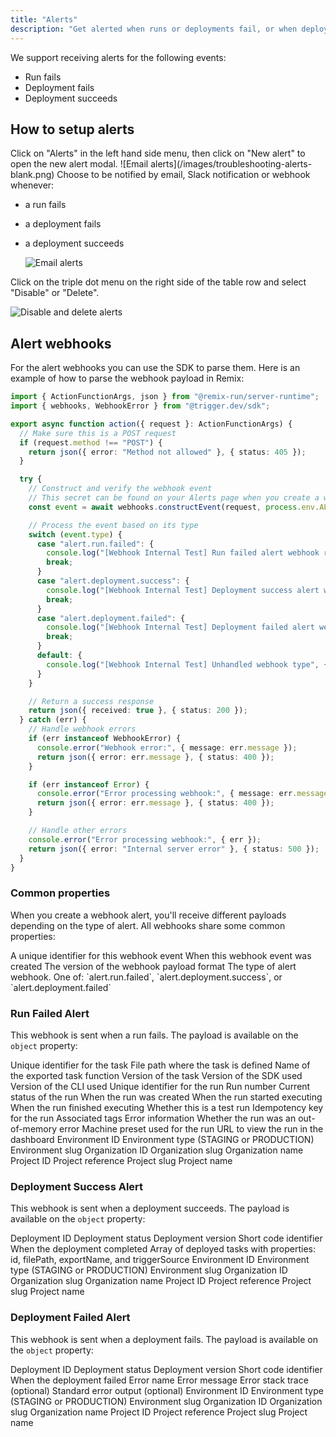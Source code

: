 ```yaml
---
title: "Alerts"
description: "Get alerted when runs or deployments fail, or when deployments succeed."
---
```


We support receiving alerts for the following events:
- Run fails
- Deployment fails
- Deployment succeeds

## How to setup alerts

<Steps>

<Step title="Create a new alert">
Click on "Alerts" in the left hand side menu, then click on "New alert" to open the new alert modal.
  ![Email alerts](/images/troubleshooting-alerts-blank.png)
</Step>

<Step title="Choose your alert method">
Choose to be notified by email, Slack notification or webhook whenever:

- a run fails
- a deployment fails
- a deployment succeeds

  ![Email alerts](/images/troubleshooting-alerts-modal.png)
</Step>

<Step title="Delete or disable alerts">
Click on the triple dot menu on the right side of the table row and select "Disable" or "Delete".

  ![Disable and delete alerts](/images/troubleshooting-alerts-disable-delete.png)
</Step>

</Steps>


## Alert webhooks

For the alert webhooks you can use the SDK to parse them. Here is an example of how to parse the webhook payload in Remix:

```ts
import { ActionFunctionArgs, json } from "@remix-run/server-runtime";
import { webhooks, WebhookError } from "@trigger.dev/sdk";

export async function action({ request }: ActionFunctionArgs) {
  // Make sure this is a POST request
  if (request.method !== "POST") {
    return json({ error: "Method not allowed" }, { status: 405 });
  }

  try {
    // Construct and verify the webhook event
    // This secret can be found on your Alerts page when you create a webhook alert
    const event = await webhooks.constructEvent(request, process.env.ALERT_WEBHOOK_SECRET!);

    // Process the event based on its type
    switch (event.type) {
      case "alert.run.failed": {
        console.log("[Webhook Internal Test] Run failed alert webhook received", { event });
        break;
      }
      case "alert.deployment.success": {
        console.log("[Webhook Internal Test] Deployment success alert webhook received", { event });
        break;
      }
      case "alert.deployment.failed": {
        console.log("[Webhook Internal Test] Deployment failed alert webhook received", { event });
        break;
      }
      default: {
        console.log("[Webhook Internal Test] Unhandled webhook type", { event });
      }
    }

    // Return a success response
    return json({ received: true }, { status: 200 });
  } catch (err) {
    // Handle webhook errors
    if (err instanceof WebhookError) {
      console.error("Webhook error:", { message: err.message });
      return json({ error: err.message }, { status: 400 });
    }

    if (err instanceof Error) {
      console.error("Error processing webhook:", { message: err.message });
      return json({ error: err.message }, { status: 400 });
    }

    // Handle other errors
    console.error("Error processing webhook:", { err });
    return json({ error: "Internal server error" }, { status: 500 });
  }
}
```

### Common properties

When you create a webhook alert, you'll receive different payloads depending on the type of alert. All webhooks share some common properties:

<ParamField path="id" type="string">
  A unique identifier for this webhook event
</ParamField>

<ParamField path="created" type="datetime">
  When this webhook event was created
</ParamField>

<ParamField path="webhookVersion" type="string">
  The version of the webhook payload format
</ParamField>

<ParamField path="type" type="string">
  The type of alert webhook. One of: `alert.run.failed`, `alert.deployment.success`, or `alert.deployment.failed`
</ParamField>

### Run Failed Alert

This webhook is sent when a run fails. The payload is available on the `object` property:

<ParamField path="object.task.id" type="string">
  Unique identifier for the task
</ParamField>

<ParamField path="object.task.filePath" type="string">
  File path where the task is defined
</ParamField>

<ParamField path="object.task.exportName" type="string">
  Name of the exported task function
</ParamField>

<ParamField path="object.task.version" type="string">
  Version of the task
</ParamField>

<ParamField path="object.task.sdkVersion" type="string">
  Version of the SDK used
</ParamField>

<ParamField path="object.task.cliVersion" type="string">
  Version of the CLI used
</ParamField>

<ParamField path="object.run.id" type="string">
  Unique identifier for the run
</ParamField>

<ParamField path="object.run.number" type="number">
  Run number
</ParamField>

<ParamField path="object.run.status" type="string">
  Current status of the run
</ParamField>

<ParamField path="object.run.createdAt" type="datetime">
  When the run was created
</ParamField>

<ParamField path="object.run.startedAt" type="datetime">
  When the run started executing
</ParamField>

<ParamField path="object.run.completedAt" type="datetime">
  When the run finished executing
</ParamField>

<ParamField path="object.run.isTest" type="boolean">
  Whether this is a test run
</ParamField>

<ParamField path="object.run.idempotencyKey" type="string">
  Idempotency key for the run
</ParamField>

<ParamField path="object.run.tags" type="string[]">
  Associated tags
</ParamField>

<ParamField path="object.run.error" type="object">
  Error information
</ParamField>

<ParamField path="object.run.isOutOfMemoryError" type="boolean">
  Whether the run was an out-of-memory error
</ParamField>

<ParamField path="object.run.machine" type="string">
  Machine preset used for the run
</ParamField>

<ParamField path="object.run.dashboardUrl" type="string">
  URL to view the run in the dashboard
</ParamField>

<ParamField path="object.environment.id" type="string">
  Environment ID
</ParamField>

<ParamField path="object.environment.type" type="string">
  Environment type (STAGING or PRODUCTION)
</ParamField>

<ParamField path="object.environment.slug" type="string">
  Environment slug
</ParamField>

<ParamField path="object.organization.id" type="string">
  Organization ID
</ParamField>

<ParamField path="object.organization.slug" type="string">
  Organization slug
</ParamField>

<ParamField path="object.organization.name" type="string">
  Organization name
</ParamField>

<ParamField path="object.project.id" type="string">
  Project ID
</ParamField>

<ParamField path="object.project.ref" type="string">
  Project reference
</ParamField>

<ParamField path="object.project.slug" type="string">
  Project slug
</ParamField>

<ParamField path="object.project.name" type="string">
  Project name
</ParamField>

### Deployment Success Alert

This webhook is sent when a deployment succeeds. The payload is available on the `object` property:

<ParamField path="object.deployment.id" type="string">
  Deployment ID
</ParamField>

<ParamField path="object.deployment.status" type="string">
  Deployment status
</ParamField>

<ParamField path="object.deployment.version" type="string">
  Deployment version
</ParamField>

<ParamField path="object.deployment.shortCode" type="string">
  Short code identifier
</ParamField>

<ParamField path="object.deployment.deployedAt" type="datetime">
  When the deployment completed
</ParamField>

<ParamField path="object.tasks" type="array">
  Array of deployed tasks with properties: id, filePath, exportName, and triggerSource
</ParamField>

<ParamField path="object.environment.id" type="string">
  Environment ID
</ParamField>

<ParamField path="object.environment.type" type="string">
  Environment type (STAGING or PRODUCTION)
</ParamField>

<ParamField path="object.environment.slug" type="string">
  Environment slug
</ParamField>

<ParamField path="object.organization.id" type="string">
  Organization ID
</ParamField>

<ParamField path="object.organization.slug" type="string">
  Organization slug
</ParamField>

<ParamField path="object.organization.name" type="string">
  Organization name
</ParamField>

<ParamField path="object.project.id" type="string">
  Project ID
</ParamField>

<ParamField path="object.project.ref" type="string">
  Project reference
</ParamField>

<ParamField path="object.project.slug" type="string">
  Project slug
</ParamField>

<ParamField path="object.project.name" type="string">
  Project name
</ParamField>

### Deployment Failed Alert

This webhook is sent when a deployment fails. The payload is available on the `object` property:

<ParamField path="object.deployment.id" type="string">
  Deployment ID
</ParamField>

<ParamField path="object.deployment.status" type="string">
  Deployment status
</ParamField>

<ParamField path="object.deployment.version" type="string">
  Deployment version
</ParamField>

<ParamField path="object.deployment.shortCode" type="string">
  Short code identifier
</ParamField>

<ParamField path="object.deployment.failedAt" type="datetime">
  When the deployment failed
</ParamField>

<ParamField path="object.error.name" type="string">
  Error name
</ParamField>

<ParamField path="object.error.message" type="string">
  Error message
</ParamField>

<ParamField path="object.error.stack" type="string">
  Error stack trace (optional)
</ParamField>

<ParamField path="object.error.stderr" type="string">
  Standard error output (optional)
</ParamField>

<ParamField path="object.environment.id" type="string">
  Environment ID
</ParamField>

<ParamField path="object.environment.type" type="string">
  Environment type (STAGING or PRODUCTION)
</ParamField>

<ParamField path="object.environment.slug" type="string">
  Environment slug
</ParamField>

<ParamField path="object.organization.id" type="string">
  Organization ID
</ParamField>

<ParamField path="object.organization.slug" type="string">
  Organization slug
</ParamField>

<ParamField path="object.organization.name" type="string">
  Organization name
</ParamField>

<ParamField path="object.project.id" type="string">
  Project ID
</ParamField>

<ParamField path="object.project.ref" type="string">
  Project reference
</ParamField>

<ParamField path="object.project.slug" type="string">
  Project slug
</ParamField>

<ParamField path="object.project.name" type="string">
  Project name
</ParamField>


